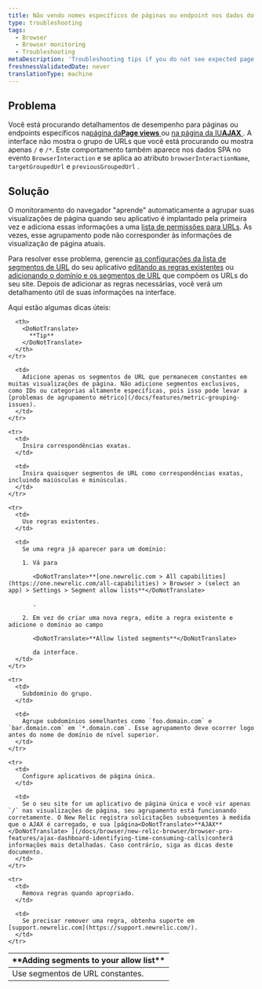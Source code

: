 ```yaml
---
title: Não vendo nomes específicos de páginas ou endpoint nos dados do navegador
type: troubleshooting
tags:
  - Browser
  - Browser monitoring
  - Troubleshooting
metaDescription: 'Troubleshooting tips if you do not see expected page views, URLs, or AJAX when using New Relic browser or SPA monitoring.'
freshnessValidatedDate: never
translationType: machine
---
```


## Problema

Você está procurando detalhamentos de desempenho para páginas ou endpoints específicos na[página da<DoNotTranslate>**Page views**</DoNotTranslate> ](/docs/browser/new-relic-browser/additional-standard-features/page-views-insights-your-sites-popularity)<InlinePopover type="browser"/>ou [na página da IU<DoNotTranslate>**AJAX**</DoNotTranslate> ](/docs/browser/new-relic-browser/browser-pro-features/ajax-dashboard-identifying-time-consuming-calls). A interface não mostra o grupo de URLs que você está procurando ou mostra apenas `/` e `/*`. Este comportamento também aparece nos dados SPA no evento `BrowserInteraction` e se aplica ao atributo `browserInteractionName`, `targetGroupedUrl` e `previousGroupedUrl` .

## Solução

O monitoramento do navegador "aprende" automaticamente a agrupar suas visualizações de página quando seu aplicativo é implantado pela primeira vez e adiciona essas informações a uma [lista de permissões para URLs](/docs/browser/new-relic-browser/configuration/group-browser-metrics-urls). Às vezes, esse agrupamento pode não corresponder às informações de visualização de página atuais.

Para resolver esse problema, gerencie [as configurações da lista de segmentos de URL](/docs/browser/new-relic-browser/configuration/browser-settings-ui-options-apdex-geography#enabling) do seu aplicativo [editando as regras existentes](/docs/browser/new-relic-browser/configuration/group-browser-metrics-urls#maintaining) ou [adicionando o domínio e os segmentos de URL](/docs/browser/new-relic-browser/configuration/group-browser-metrics-urls#adding) que compõem os URLs do seu site. Depois de adicionar as regras necessárias, você verá um detalhamento útil de suas informações na interface.

Aqui estão algumas dicas úteis:

<table>
  <thead>
    <tr>
      <th width={200}>
        <DoNotTranslate>
          **Adding segments to your allow list**
        </DoNotTranslate>
      </th>

      <th>
        <DoNotTranslate>
          **Tip**
        </DoNotTranslate>
      </th>
    </tr>
  </thead>

  <tbody>
    <tr>
      <td>
        Use segmentos de URL constantes.
      </td>

      <td>
        Adicione apenas os segmentos de URL que permanecem constantes em muitas visualizações de página. Não adicione segmentos exclusivos, como IDs ou categorias altamente específicas, pois isso pode levar a [problemas de agrupamento métrico](/docs/features/metric-grouping-issues).
      </td>
    </tr>

    <tr>
      <td>
        Insira correspondências exatas.
      </td>

      <td>
        Insira quaisquer segmentos de URL como correspondências exatas, incluindo maiúsculas e minúsculas.
      </td>
    </tr>

    <tr>
      <td>
        Use regras existentes.
      </td>

      <td>
        Se uma regra já aparecer para um domínio:

        1. Vá para

           <DoNotTranslate>**[one.newrelic.com > All capabilities](https://one.newrelic.com/all-capabilities) > Browser > (select an app) > Settings > Segment allow lists**</DoNotTranslate>

           .

        2. Em vez de criar uma nova regra, edite a regra existente e adicione o domínio ao campo

           <DoNotTranslate>**Allow listed segments**</DoNotTranslate>

           da interface.
      </td>
    </tr>

    <tr>
      <td>
        Subdomínio do grupo.
      </td>

      <td>
        Agrupe subdomínios semelhantes como `foo.domain.com` e `bar.domain.com` em `*.domain.com`. Esse agrupamento deve ocorrer logo antes do nome de domínio de nível superior.
      </td>
    </tr>

    <tr>
      <td>
        Configure aplicativos de página única.
      </td>

      <td>
        Se o seu site for um aplicativo de página única e você vir apenas `/` nas visualizações de página, seu agrupamento está funcionando corretamente. O New Relic registra solicitações subsequentes à medida que o AJAX é carregado, e sua [página<DoNotTranslate>**AJAX**</DoNotTranslate> ](/docs/browser/new-relic-browser/browser-pro-features/ajax-dashboard-identifying-time-consuming-calls)conterá informações mais detalhadas. Caso contrário, siga as dicas deste documento.
      </td>
    </tr>

    <tr>
      <td>
        Remova regras quando apropriado.
      </td>

      <td>
        Se precisar remover uma regra, obtenha suporte em [support.newrelic.com](https://support.newrelic.com/).
      </td>
    </tr>
  </tbody>
</table>